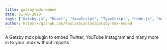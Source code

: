 ```yaml
---
title: gatsby-mdx-embed
date: 01-06-2020
tags: ["Gatsby.js", "React", "JavaScript", "TypeScript", "node.js", "mdx"]
author: https://github.com/PaulieScanlon/gatsby-mdx-embed
---
```


A Gatsby mdx plugin to embed Twitter, YouTube Instagram and many more in to your .mdx without imports
